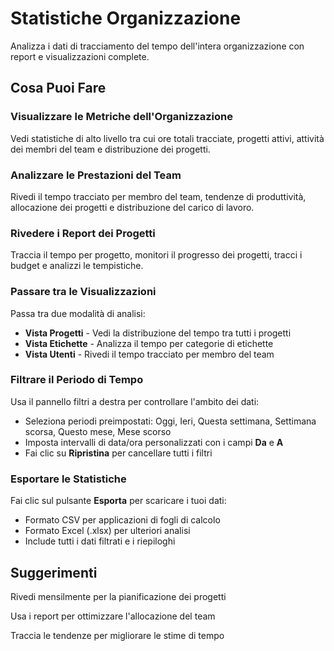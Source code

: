 # Statistiche Organizzazione

Analizza i dati di tracciamento del tempo dell'intera organizzazione con report e visualizzazioni complete.

## Cosa Puoi Fare

### Visualizzare le Metriche dell'Organizzazione
Vedi statistiche di alto livello tra cui ore totali tracciate, progetti attivi, attività dei membri del team e distribuzione dei progetti.

### Analizzare le Prestazioni del Team
Rivedi il tempo tracciato per membro del team, tendenze di produttività, allocazione dei progetti e distribuzione del carico di lavoro.

### Rivedere i Report dei Progetti
Traccia il tempo per progetto, monitori il progresso dei progetti, tracci i budget e analizzi le tempistiche.

### Passare tra le Visualizzazioni
Passa tra due modalità di analisi:
- **Vista Progetti** - Vedi la distribuzione del tempo tra tutti i progetti
- **Vista Etichette** - Analizza il tempo per categorie di etichette
- **Vista Utenti** - Rivedi il tempo tracciato per membro del team

### Filtrare il Periodo di Tempo
Usa il pannello filtri a destra per controllare l'ambito dei dati:
- Seleziona periodi preimpostati: Oggi, Ieri, Questa settimana, Settimana scorsa, Questo mese, Mese scorso
- Imposta intervalli di data/ora personalizzati con i campi **Da** e **A**
- Fai clic su **Ripristina** per cancellare tutti i filtri

### Esportare le Statistiche
Fai clic sul pulsante **Esporta** per scaricare i tuoi dati:
- Formato CSV per applicazioni di fogli di calcolo
- Formato Excel (.xlsx) per ulteriori analisi
- Include tutti i dati filtrati e i riepiloghi

## Suggerimenti

<Tip>Rivedi mensilmente per la pianificazione dei progetti</Tip>

<Tip>Usa i report per ottimizzare l'allocazione del team</Tip>

<Tip>Traccia le tendenze per migliorare le stime di tempo</Tip>
